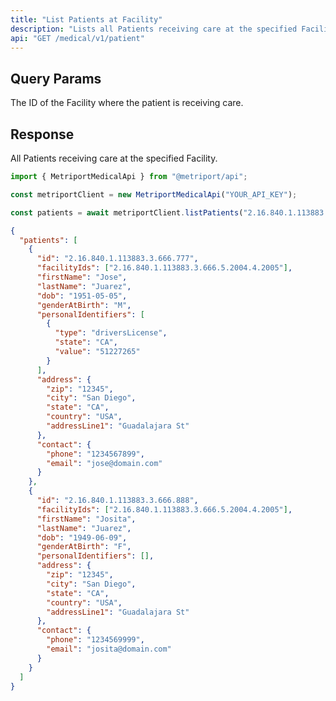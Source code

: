 ```yaml
---
title: "List Patients at Facility"
description: "Lists all Patients receiving care at the specified Facility."
api: "GET /medical/v1/patient"
---
```


## Query Params

<ParamField query="facilityId" type="string" required>
  The ID of the Facility where the patient is receiving care.
</ParamField>

## Response

All Patients receiving care at the specified Facility.

<ResponseField name="patients" type="Patient[]">
  <Expandable title="Patient properties">
    <Snippet file="patient-response.mdx" />
  </Expandable>
</ResponseField>

<ResponseExample>

```javascript Metriport SDK
import { MetriportMedicalApi } from "@metriport/api";

const metriportClient = new MetriportMedicalApi("YOUR_API_KEY");

const patients = await metriportClient.listPatients("2.16.840.1.113883.3.666.5.2004.4.2005");
```

</ResponseExample>

```json
{
  "patients": [
    {
      "id": "2.16.840.1.113883.3.666.777",
      "facilityIds": ["2.16.840.1.113883.3.666.5.2004.4.2005"],
      "firstName": "Jose",
      "lastName": "Juarez",
      "dob": "1951-05-05",
      "genderAtBirth": "M",
      "personalIdentifiers": [
        {
          "type": "driversLicense",
          "state": "CA",
          "value": "51227265"
        }
      ],
      "address": {
        "zip": "12345",
        "city": "San Diego",
        "state": "CA",
        "country": "USA",
        "addressLine1": "Guadalajara St"
      },
      "contact": {
        "phone": "1234567899",
        "email": "jose@domain.com"
      }
    },
    {
      "id": "2.16.840.1.113883.3.666.888",
      "facilityIds": ["2.16.840.1.113883.3.666.5.2004.4.2005"],
      "firstName": "Josita",
      "lastName": "Juarez",
      "dob": "1949-06-09",
      "genderAtBirth": "F",
      "personalIdentifiers": [],
      "address": {
        "zip": "12345",
        "city": "San Diego",
        "state": "CA",
        "country": "USA",
        "addressLine1": "Guadalajara St"
      },
      "contact": {
        "phone": "1234569999",
        "email": "josita@domain.com"
      }
    }
  ]
}
```
